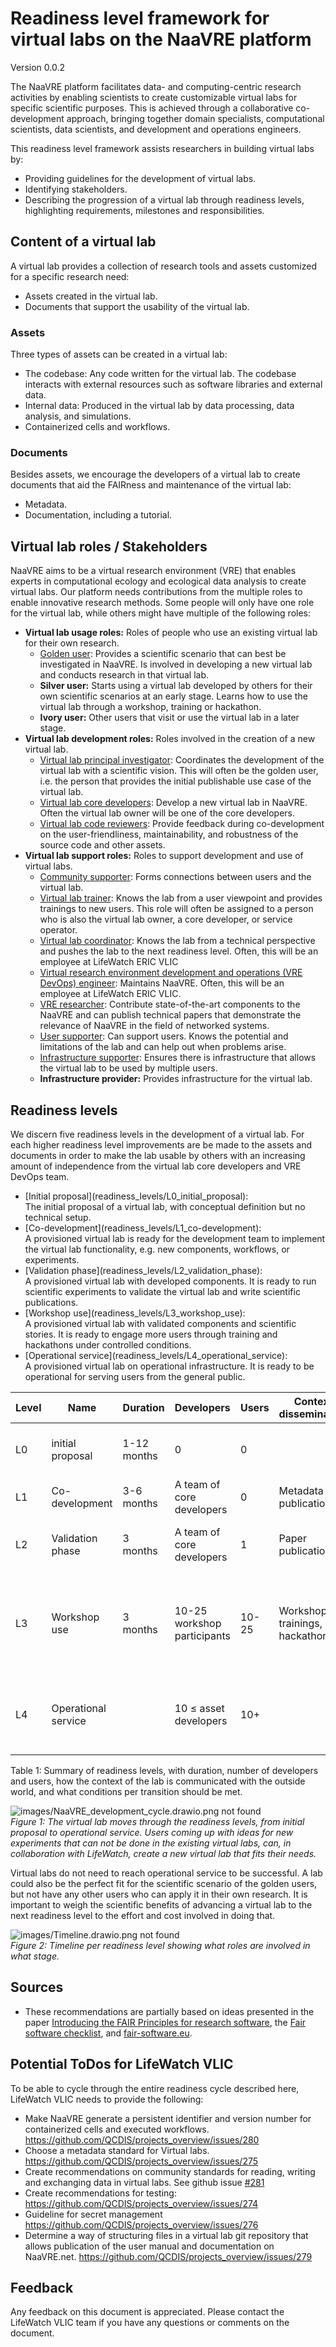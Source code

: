 # Readiness level framework for virtual labs on the NaaVRE platform


Version 0.0.2

The NaaVRE platform facilitates data- and computing-centric research activities by enabling scientists to create customizable virtual labs for specific scientific purposes.
This is achieved through a collaborative co-development approach, bringing together domain specialists, computational scientists, data scientists, and development and operations engineers.

This readiness level framework assists researchers in building virtual labs by:
* Providing guidelines for the development of virtual labs.
* Identifying stakeholders.
* Describing the progression of a virtual lab through readiness levels,
highlighting requirements, milestones and responsibilities.

## Content of a virtual lab
A virtual lab provides a collection of research tools and assets customized for a specific research need:

* Assets created in the virtual lab.
* Documents that support the usability of the virtual lab.

### Assets
Three types of assets can be created in a virtual lab:

* The codebase: Any code written for the virtual lab. The codebase interacts with external resources such as software libraries and external data.
* Internal data: Produced in the virtual lab by data processing, data analysis, and simulations.
* Containerized cells and workflows.

### Documents
Besides assets, we encourage the developers of a virtual lab to create documents that aid the FAIRness and maintenance of the virtual lab:
* Metadata.
* Documentation, including a tutorial.

## Virtual lab roles /  Stakeholders
NaaVRE aims to be a virtual research environment (VRE) that enables experts in computational ecology and ecological data analysis
to create virtual labs.
Our platform needs contributions from the multiple roles to enable innovative research methods. Some people will only have
one role for the virtual lab, while others might have multiple of the following roles:

* **Virtual lab usage roles:** Roles of people who use an existing virtual lab for their own research.
  * [Golden user](Virtual_lab_roles/Golden_user): Provides a scientific scenario that can best be investigated in NaaVRE. Is involved in developing a
  new virtual lab and conducts research in that virtual lab.
  * **Silver user:** Starts using a virtual lab developed by others for their own scientific scenarios at an early stage.
  Learns how to use the virtual lab through a workshop, training or hackathon.
  * **Ivory user:** Other users that visit or use the virtual lab in a later stage.
* **Virtual lab development roles:** Roles involved in the creation of a new virtual lab.
  * [Virtual lab principal investigator](Virtual_lab_roles/Principal_investogator): Coordinates the development of the virtual lab with a scientific vision.
  This will often be the golden user, i.e. the person that provides the initial publishable use case of the virtual lab.
  * [Virtual lab core developers](Virtual_lab_roles/Core_developer): Develop a new virtual lab in NaaVRE. Often the virtual lab owner will be one of the core developers.
  * [Virtual lab code reviewers](Virtual_lab_roles/Reviewer): Provide feedback during co-development on the user-friendliness, maintainability, and robustness of the
  source code and other assets.
* **Virtual lab support roles:** Roles to support development and use of virtual labs.
  * [Community supporter](Virtual_lab_roles/Community_supporter): Forms connections between users and the virtual lab.
  * [Virtual lab trainer](Virtual_lab_roles/Trainer): Knows the lab from a user viewpoint and provides trainings to new users. This role will often be assigned to a person who is also the virtual lab owner, a core developer, or service operator.
  * [Virtual lab coordinator](Virtual_lab_roles/Coordinator): Knows the lab from a technical perspective and pushes the lab to the next readiness level. Often, this will be an employee at LifeWatch ERIC VLIC
  * [Virtual research environment development and operations (VRE DevOps) engineer](Virtual_lab_roles/DevOps): Maintains NaaVRE. Often, this will be an employee at LifeWatch ERIC VLIC.
  * [VRE researcher](Virtual_lab_roles/VRE_researcher): Contribute state-of-the-art components to the NaaVRE and can publish technical papers
  that demonstrate the relevance of NaaVRE in the field of networked systems.
  * [User supporter](Virtual_lab_roles/User_supporter): Can support users. Knows the potential and limitations of the lab and can help out when problems arise.
  * [Infrastructure supporter](Virtual_lab_roles/Infrastructure_supporter): Ensures there is infrastructure that allows the virtual lab to be used by multiple users.
  * **Infrastructure provider:** Provides infrastructure for the virtual lab.

## Readiness levels
We discern five readiness levels in the development of a virtual lab.
For each higher readiness level improvements are be made to the assets and documents in order to make the lab usable by others
with an increasing amount of independence from the virtual lab core developers and VRE DevOps team.

<ul style={{ listStyleType: 'none' }}>
    <li> <Downward_arrow text="L0"/> [Initial proposal](readiness_levels/L0_initial_proposal): <div>The initial proposal of a virtual lab, with conceptual definition but no technical setup. </div></li>
    <li> <Downward_arrow text="L1"/> [Co-development](readiness_levels/L1_co-development): <div>A provisioned virtual lab is ready for the development team to implement the virtual lab functionality, e.g. new components, workflows, or experiments. </div></li>
    <li> <Downward_arrow text="L2"/> [Validation phase](readiness_levels/L2_validation_phase): <div>A provisioned virtual lab with developed components. It is ready to run scientific experiments to validate the virtual lab and write scientific publications. </div></li>
    <li> <Downward_arrow text="L3"/> [Workshop use](readiness_levels/L3_workshop_use): <div>A provisioned virtual lab with validated components and scientific stories. It is ready to engage more users through training and hackathons under controlled conditions. </div></li>
    <li> <Downward_arrow text="L4"/> [Operational service](readiness_levels/L4_operational_service): <div>A provisioned virtual lab on operational infrastructure. It is ready to be operational for serving users from the general public. </div></li>
</ul>

| Level | Name                | Duration    | Developers                  | Users | Context dissemination            | Entering condition                                                     | Exit condition                                                                     |
|-------|---------------------|-------------|-----------------------------|-------|----------------------------------|------------------------------------------------------------------------|------------------------------------------------------------------------------------|
| L0    | initial proposal    | 1-12 months | 0                           | 0     |                                  | A good idea & Available resources.                                     | Set up a concrete lab on the platform.                                             |
| L1    | Co-development      | 3-6 months  | A team of core developers   | 0     | Metadata publication             | A lab & a core development team.                                       | A lab ready for scientific experiments.                                            |
| L2    | Validation phase    | 3 months    | A team of core developers   | 1     | Paper publication                | A lab ready for writing a scientific paper.                            | One or two papers submitted to publication.                                        |
| L3    | Workshop use        | 3 months    | 10-25 workshop participants | 10-25 | Workshops, trainings, hackathons | A working lab with documentation and training material.                | The lab has been tested in workshops / hackathons, and has an emerging  community. |
| L4    | Operational service |             | 10 ≤ asset developers       | 10+   |                                  | The lab is operational, and can be managed on research infrastructure. |                                                                                    |

Table 1: Summary of readiness levels, with duration, number of developers and users,
how the context of the lab is communicated with the outside world, and what conditions per transition should be met.

![ images/NaaVRE_development_cycle.drawio.png not found](images/NaaVRE_development_cycle.drawio.png)<br/>
*Figure 1: The virtual lab moves through the readiness levels, from initial proposal to operational service.
Users coming up with ideas for new experiments that can not be done in the existing virtual labs,
can, in collaboration with LifeWatch, create a new virtual lab that fits their needs.*

Virtual labs do not need to reach operational service to be successful. A lab could also be the perfect fit for the scientific
scenario of the golden users, but not have any other users who can apply it in their own research.
It is important to weigh the scientific benefits of advancing a virtual lab to the next readiness level to the effort and cost involved in doing that.

![ images/Timeline.drawio.png not found](images/Timeline.drawio.png)<br/>
*Figure 2: Timeline per readiness level showing what roles are involved in what stage.*

## Sources
* These recommendations are partially based on ideas presented in the paper [Introducing the FAIR Principles for research software](https://www.nature.com/articles/s41597-022-01710-x), the [Fair software checklist](https://fairsoftwarechecklist.net/v0.2/), and [fair-software.eu](https://fair-software.eu/recommendations/license).

## Potential ToDos for LifeWatch VLIC
To be able to cycle through the entire readiness cycle described here, LifeWatch VLIC needs to provide the following:

* Make NaaVRE generate a persistent identifier and version number for containerized cells and executed workflows. https://github.com/QCDIS/projects_overview/issues/280
* Choose a metadata standard for Virtual labs.  https://github.com/QCDIS/projects_overview/issues/275
* Create recommendations on community standards for reading, writing and exchanging data in virtual labs. See github issue [#281](https://github.com/QCDIS/projects_overview/issues/281)
* Create recommendations for testing: https://github.com/QCDIS/projects_overview/issues/274
* Guideline for secret management https://github.com/QCDIS/projects_overview/issues/276
* Determine a way of structuring files in a virtual lab git repository that allows publication of the user manual and documentation on NaaVRE.net.  https://github.com/QCDIS/projects_overview/issues/279

## Feedback
Any feedback on this document is appreciated. Please contact the LifeWatch VLIC team if you have any questions or comments on the document.
